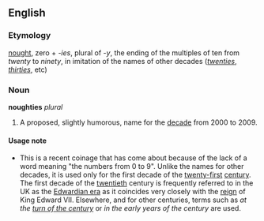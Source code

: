 ==English==
===Etymology===
[[nought]], zero + ''-ies'', plural of ''-y'', the ending of the multiples of ten from ''twenty'' to ''ninety'', in imitation of the names of other decades (''[[twenties]]'', ''[[thirties]]'', etc)

===Noun===
'''noughties''' ''plural''

#A proposed, slightly humorous, name for the [[decade]] from 2000 to 2009.

====Usage note====
*This is a recent coinage that has come about because of the lack of a word meaning "the numbers from 0 to 9".  Unlike the names for other decades, it is used only for the first decade of the [[twenty-first]] [[century]].  The first decade of the [[twentieth]] century is frequently referred to in the UK as the [[Edwardian era]] as it coincides very closely with the [[reign]] of King Edward VII.  Elsewhere, and for other centuries, terms such as ''at the [[turn of the century]]'' or ''in the early years of the century'' are used.